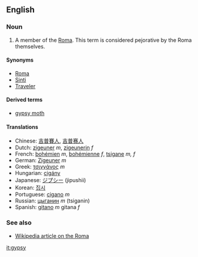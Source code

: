 ==English==
===Noun===<!-- proper noun? -->

# A member of the [[Roma]].  This term is considered pejorative by the Roma themselves.

====Synonyms====
*[[Roma]]
*[[Sinti]]
*[[Traveler]]

====Derived terms====
*[[gypsy moth]]

====Translations====
*Chinese: [[吉普賽人]], [[吉普赛人]]
*Dutch: [[zigeuner]] ''m'', [[zigeunerin]] ''f''
*French: [[bohémien]] ''m'', [[bohémienne]] ''f'', [[tsigane]] ''m, f''
*German: [[Zigeuner]] ''m''
*Greek: [[τσιγγάνος]] ''m''
*Hungarian: [[cigány]]
*Japanese: [[ジプシー]] (jipushii)
*Korean: [[집시]]
*Portuguese: [[cigano]] ''m''
*Russian: [[цыганин]] ''m'' (tsiganin)
*Spanish: [[gitano]] ''m'' gitana ''f''

===See also===
*[[w:Roma_%28people%29|Wikipedia article on the Roma]]

[[it:gypsy]]